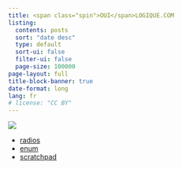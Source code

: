 ```yaml
---
title: <span class="spin">OUI</span>LOGIQUE.COM
listing:
  contents: posts
  sort: "date desc"
  type: default
  sort-ui: false
  filter-ui: false
  page-size: 100000
page-layout: full
title-block-banner: true
date-format: long
lang: fr
# license: "CC BY"
---
```


[![][img_1]]{.cls-site-logo}

[img_1]: ./images/site-logo.png

<!--
## Bienvenue sur ouilogique.com

Ce site me sert d’aide-mémoire pour mes projets sur Arduino et Raspberry Pi.


Redirection a créer
https://ouilogique.com/cours-html-embarque.html
https://ouilogique.com/files/2018-02-17-html-embarque/microclub-atelier-html-embarque.pdf

CNAME !

robots.txt

images look

<title>

https://groups.google.com/g/pandoc-discuss/c/x9SDcHJ5vMI

https://quarto.org/docs/extensions/starter-templates.html


https://github.com/quarto-dev/quarto-cli/tree/main/src/resources/formats/html/pandoc

-->

- [radios](/radios/)
- [enum](/enum/)
- [scratchpad](/scratchpad/)
